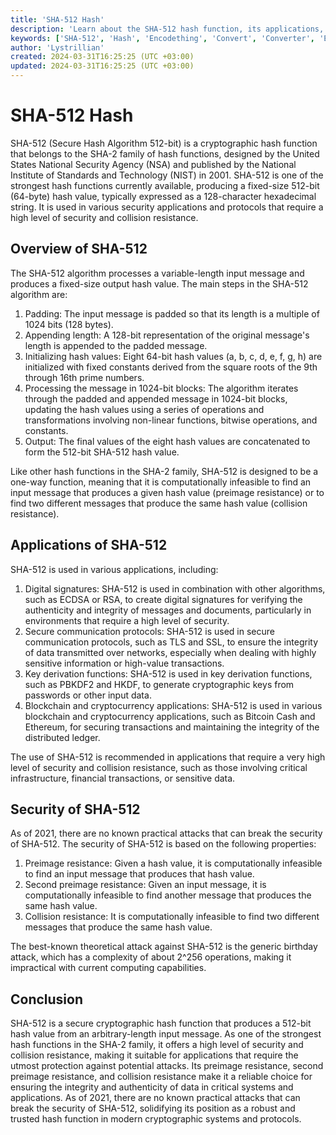 ```yaml
---
title: 'SHA-512 Hash'
description: 'Learn about the SHA-512 hash function, its applications, and its security'
keywords: ['SHA-512', 'Hash', 'Encodething', 'Convert', 'Converter', 'Encoding', 'Decoding', 'Hashing', 'Cryptography', 'Security']
author: 'Lystrillian'
created: 2024-03-31T16:25:25 (UTC +03:00)
updated: 2024-03-31T16:25:25 (UTC +03:00)
---
```


# SHA-512 Hash

SHA-512 (Secure Hash Algorithm 512-bit) is a cryptographic hash function that belongs to the SHA-2 family of hash functions, designed by the United States National Security Agency (NSA) and published by the National Institute of Standards and Technology (NIST) in 2001. SHA-512 is one of the strongest hash functions currently available, producing a fixed-size 512-bit (64-byte) hash value, typically expressed as a 128-character hexadecimal string. It is used in various security applications and protocols that require a high level of security and collision resistance.

## Overview of SHA-512

The SHA-512 algorithm processes a variable-length input message and produces a fixed-size output hash value. The main steps in the SHA-512 algorithm are:

1. Padding: The input message is padded so that its length is a multiple of 1024 bits (128 bytes).
2. Appending length: A 128-bit representation of the original message's length is appended to the padded message.
3. Initializing hash values: Eight 64-bit hash values (a, b, c, d, e, f, g, h) are initialized with fixed constants derived from the square roots of the 9th through 16th prime numbers.
4. Processing the message in 1024-bit blocks: The algorithm iterates through the padded and appended message in 1024-bit blocks, updating the hash values using a series of operations and transformations involving non-linear functions, bitwise operations, and constants.
5. Output: The final values of the eight hash values are concatenated to form the 512-bit SHA-512 hash value.

Like other hash functions in the SHA-2 family, SHA-512 is designed to be a one-way function, meaning that it is computationally infeasible to find an input message that produces a given hash value (preimage resistance) or to find two different messages that produce the same hash value (collision resistance).

## Applications of SHA-512

SHA-512 is used in various applications, including:

1. Digital signatures: SHA-512 is used in combination with other algorithms, such as ECDSA or RSA, to create digital signatures for verifying the authenticity and integrity of messages and documents, particularly in environments that require a high level of security.
2. Secure communication protocols: SHA-512 is used in secure communication protocols, such as TLS and SSL, to ensure the integrity of data transmitted over networks, especially when dealing with highly sensitive information or high-value transactions.
3. Key derivation functions: SHA-512 is used in key derivation functions, such as PBKDF2 and HKDF, to generate cryptographic keys from passwords or other input data.
4. Blockchain and cryptocurrency applications: SHA-512 is used in various blockchain and cryptocurrency applications, such as Bitcoin Cash and Ethereum, for securing transactions and maintaining the integrity of the distributed ledger.

The use of SHA-512 is recommended in applications that require a very high level of security and collision resistance, such as those involving critical infrastructure, financial transactions, or sensitive data.

## Security of SHA-512

As of 2021, there are no known practical attacks that can break the security of SHA-512. The security of SHA-512 is based on the following properties:

1. Preimage resistance: Given a hash value, it is computationally infeasible to find an input message that produces that hash value.
2. Second preimage resistance: Given an input message, it is computationally infeasible to find another message that produces the same hash value.
3. Collision resistance: It is computationally infeasible to find two different messages that produce the same hash value.

The best-known theoretical attack against SHA-512 is the generic birthday attack, which has a complexity of about 2^256 operations, making it impractical with current computing capabilities.

## Conclusion

SHA-512 is a secure cryptographic hash function that produces a 512-bit hash value from an arbitrary-length input message. As one of the strongest hash functions in the SHA-2 family, it offers a high level of security and collision resistance, making it suitable for applications that require the utmost protection against potential attacks. Its preimage resistance, second preimage resistance, and collision resistance make it a reliable choice for ensuring the integrity and authenticity of data in critical systems and applications. As of 2021, there are no known practical attacks that can break the security of SHA-512, solidifying its position as a robust and trusted hash function in modern cryptographic systems and protocols.